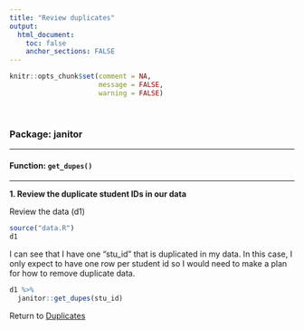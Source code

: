 ```yaml
---
title: "Review duplicates"
output: 
  html_document:
    toc: false
    anchor_sections: FALSE
---
```


```r
knitr::opts_chunk$set(comment = NA,
                      message = FALSE,
                      warning = FALSE)
```

<br>

### Package: janitor

---

#### Function: `get_dupes()`

---

**1\. Review the duplicate student IDs in our data**

Review the data (d1)

```r

source("data.R")
d1

```

I can see that I have one "stu_id" that is duplicated in my data. In this case, I only expect to have one row per student id so I would need to make a plan for how to remove duplicate data.

```r

d1 %>% 
  janitor::get_dupes(stu_id)

```

Return to [Duplicates](https://github.com/Cghlewis/data-wrangling-functions/wiki/Duplicates)
